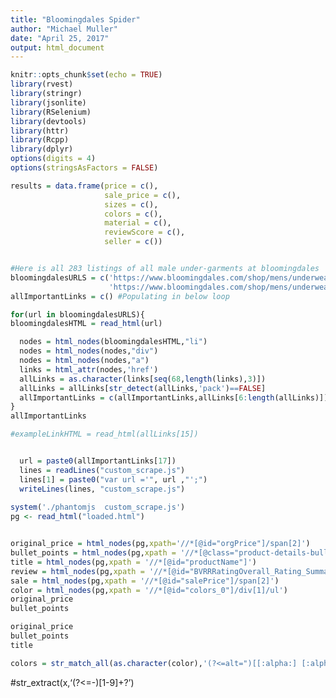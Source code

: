 ```yaml
---
title: "Bloomingdales Spider"
author: "Michael Muller"
date: "April 25, 2017"
output: html_document
---
```


```r
knitr::opts_chunk$set(echo = TRUE)
library(rvest)
library(stringr)
library(jsonlite)
library(RSelenium)
library(devtools)
library(httr)
library(Rcpp)
library(dplyr)
options(digits = 4)
options(stringsAsFactors = FALSE)
```

```r
results = data.frame(price = c(),
                     sale_price = c(),
                     sizes = c(),
                     colors = c(),
                     material = c(),
                     reviewScore = c(),
                     seller = c())



```

```R
#Here is all 283 listings of all male under-garments at bloomingdales
bloomingdalesURLS = c('https://www.bloomingdales.com/shop/mens/underwear-boxers-briefs-trunks/Underwear_type,Productsperpage/Boxer%20Brief%7CBoxer%7CBrief%7CJockstrap%2FThong%7CTrunk,180?id=1006225',
                      'https://www.bloomingdales.com/shop/mens/underwear-boxers-briefs-trunks/Underwear_type,Pageindex,Productsperpage/Boxer%7CBoxer%20Brief%7CBrief%7CJockstrap%2FThong%7CTrunk,2,180?id=1006225')
allImportantLinks = c() #Populating in below loop

for(url in bloomingdalesURLS){
bloomingdalesHTML = read_html(url)

  nodes = html_nodes(bloomingdalesHTML,"li") 
  nodes = html_nodes(nodes,"div")
  nodes = html_nodes(nodes,"a")
  links = html_attr(nodes,'href')
  allLinks = as.character(links[seq(68,length(links),3)])
  allLinks = allLinks[str_detect(allLinks,'pack')==FALSE]
  allImportantLinks = c(allImportantLinks,allLinks[6:length(allLinks)])
}
allImportantLinks
```



```r
#exampleLinkHTML = read_html(allLinks[15])


  url = paste0(allImportantLinks[17])
  lines = readLines("custom_scrape.js")
  lines[1] = paste0("var url ='", url ,"';")
  writeLines(lines, "custom_scrape.js")
  
system('./phantomjs  custom_scrape.js')
pg <- read_html("loaded.html")


original_price = html_nodes(pg,xpath='//*[@id="orgPrice"]/span[2]')
bullet_points = html_nodes(pg,xpath = '//*[@class="product-details-bullet-list"]')
title = html_nodes(pg,xpath = '//*[@id="productName"]')
review = html_nodes(pg,xpath = '//*[@id="BVRRRatingOverall_Rating_Summary_1"]/div[2]/img')
sale = html_nodes(pg,xpath = '//*[@id="salePrice"]/span[2]')
color = html_nodes(pg,xpath = '//*[@id="colors_0"]/div[1]/ul')
original_price
bullet_points

```



```r
original_price
bullet_points
title

```

```r
colors = str_match_all(as.character(color),'(?<=alt=")[[:alpha:] [:alpha:]]+(?=")')
```



#str_extract(x,'(?<=-)[1-9]+?')
